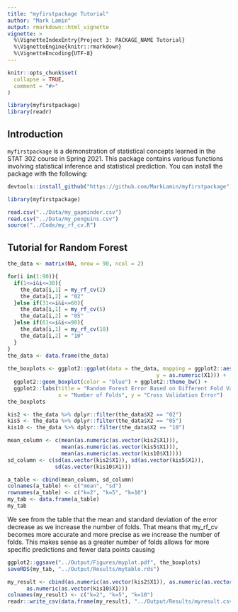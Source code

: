---
title: "myfirstpackage Tutorial"
author: "Mark Lamin"
output: rmarkdown::html_vignette
vignette: >
  %\VignetteIndexEntry{Project 3: PACKAGE_NAME Tutorial}
  %\VignetteEngine{knitr::rmarkdown}
  %\VignetteEncoding{UTF-8}
---

```{r, include = FALSE}
knitr::opts_chunk$set(
  collapse = TRUE,
  comment = "#>"
)
```

```{r setup}
library(myfirstpackage)
library(readr)
```
## Introduction
`myfirstpackage` is a demonstration of statistical concepts learned in the STAT 302 course in Spring 2021. This package contains various functions involving statistical inference and statistical prediction. You can install the package with the following:
```{r eval=FALSE}
devtools::install_github("https://github.com/MarkLamin/myfirstpackage")
```
```{r}
library(myfirstpackage)
```

```{r}
read.csv("../Data/my_gapminder.csv")
read.csv("../Data/my_penguins.csv")
source("../Code/my_rf_cv.R")
```

## Tutorial for Random Forest
```{r, fig.width = 9}
the_data <- matrix(NA, nrow = 90, ncol = 2)

for(i in(1:90)){
  if(1<=i&i<=30){
    the_data[i,1] = my_rf_cv(2)
    the_data[i,2] = "02"
  }else if(31<=i&i<=60){
    the_data[i,1] = my_rf_cv(5)
    the_data[i,2] = "05"
  }else if(61<=i&i<=90){
    the_data[i,1] = my_rf_cv(10)
    the_data[i,2] = "10"
  }
}
the_data <- data.frame(the_data)
           
the_boxplots <- ggplot2::ggplot(data = the_data, mapping = ggplot2::aes(x = X2,
                                               y = as.numeric(X1))) +
  ggplot2::geom_boxplot(color = "blue") + ggplot2::theme_bw() + 
  ggplot2::labs(title = "Random Forest Error Based on Different Fold Values",
                x = "Number of Folds", y = "Cross Validation Error")
the_boxplots

kis2 <- the_data %>% dplyr::filter(the_data$X2 == "02")
kis5 <- the_data %>% dplyr::filter(the_data$X2 == "05")
kis10 <- the_data %>% dplyr::filter(the_data$X2 == "10")

mean_column <- c(mean(as.numeric(as.vector(kis2$X1))),
                 mean(as.numeric(as.vector(kis5$X1))),
                 mean(as.numeric(as.vector(kis10$X1))))
sd_column <- c(sd(as.vector(kis2$X1)), sd(as.vector(kis5$X1)),
               sd(as.vector(kis10$X1)))

a_table <- cbind(mean_column, sd_column)
colnames(a_table) <- c("mean", "sd")
rownames(a_table) <- c("k=2", "k=5", "k=10")
my_tab <- data.frame(a_table)
my_tab
```

We see from the table that the mean and standard deviation of the error decrease as we increase the number of folds. That means that my_rf_cv becomes more accurate and more precise as we increase the number of folds. This makes sense as a greater number of folds allows for more specific predictions and fewer data points causing 

```{r}
ggplot2::ggsave("../Output/Figures/myplot.pdf", the_boxplots)
saveRDS(my_tab, "../Output/Results/mytable.rds")

my_result <- cbind(as.numeric(as.vector(kis2$X1)), as.numeric(as.vector(kis5$X1)),
      as.numeric(as.vector(kis10$X1)))
colnames(my_result) <- c("k=2", "k=5", "k=10")
readr::write_csv(data.frame(my_result), "../Output/Results/myresult.csv")
```

